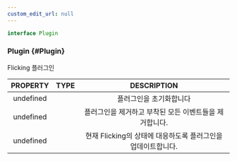 ```yaml
---
custom_edit_url: null
---
```


```ts
interface Plugin
```

### Plugin {#Plugin}

<div className="bulma-tags">

</div>

Flicking 플러그인

|PROPERTY|TYPE|DESCRIPTION|
|:---:|:---:|:---:|
|undefined||플러그인을 초기화합니다|
|undefined||플러그인을 제거하고 부착된 모든 이벤트들을 제거합니다.|
|undefined||현재 Flicking의 상태에 대응하도록 플러그인을 업데이트합니다.|


